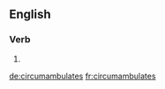 ==English==

===Verb===
{{head|en|verb form}}

# {{en-third-person singular of|circumambulate}}

[[de:circumambulates]]
[[fr:circumambulates]]